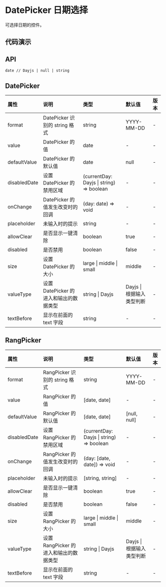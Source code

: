 


# DatePicker 日期选择

可选择日期的控件。

## 代码演示

<CodeWrapper>
    <CodeBox title="基础" desc={descNormal} code={codeNormal}>
        <DemoNormal />
    </CodeBox>
    <CodeBox title="范围选择器" desc={descRang} code={codeRang}>
        <DemoRang />
    </CodeBox>
</CodeWrapper>

## API

```
date // Dayjs | null | string
```

## DatePicker

<div className="api">

| 属性         | 说明                                   | 类型                                     | 默认值                    | 版本 |
| :----------- | :------------------------------------- | :--------------------------------------- | :------------------------ | :--- |
| format       | DatePicker 识别的 string 格式          | string                                   | YYYY-MM-DD                | -    |
| value        | DatePicker 的值                        | date                                     | -                         | -    |
| defaultValue | DatePicker 的默认值                    | date                                     | null                      | -    |
| disabledDate | 设置 DatePicker 的禁用区域             | (currentDay: Dayjs \| string) => boolean | -                         | -    |
| onChange     | DatePicker 的值发生改变时的回调        | (day: date) => void                      | -                         | -    |
| placeholder  | 未输入时的提示                         | string                                   | -                         | -    |
| allowClear   | 是否显示一键清除                       | boolean                                  | true                      | -    |
| disabled     | 是否禁用                               | boolean                                  | false                     | -    |
| size         | 设置 DatePicker 的大小                 | large \| middle \| small                 | middle                    | -    |
| valueType    | 设置 DatePicker 的进入和输出的数据类型 | string \| Dayjs                          | Dayjs \| 根据输入类型判断 | -    |
| textBefore   | 显示在前面的 text 字段                 | string                                   | -                         | -    |

</div>

## RangPicker

<div className="api">

| 属性         | 说明                                   | 类型                                     | 默认值                    | 版本 |
| :----------- | :------------------------------------- | :--------------------------------------- | :------------------------ | :--- |
| format       | RangPicker 识别的 string 格式          | string                                   | YYYY-MM-DD                | -    |
| value        | RangPicker 的值                        | [date, date]                             | -                         | -    |
| defaultValue | RangPicker 的默认值                    | [date, date]                             | [null, null]              | -    |
| disabledDate | 设置 RangPicker 的禁用区域             | (currentDay: Dayjs \| string) => boolean | -                         | -    |
| onChange     | RangPicker 的值发生改变时的回调        | (day: [date, date]) => void              | -                         | -    |
| placeholder  | 未输入时的提示                         | [string, string]                         | -                         | -    |
| allowClear   | 是否显示一键清除                       | boolean                                  | true                      | -    |
| disabled     | 是否禁用                               | boolean                                  | false                     | -    |
| size         | 设置 RangPicker 的大小                 | large \| middle \| small                 | middle                    | -    |
| valueType    | 设置 RangPicker 的进入和输出的数据类型 | string \| Dayjs                          | Dayjs \| 根据输入类型判断 | -    |
| textBefore   | 显示在前面的 text 字段                 | string                                   | -                         | -    |

</div>
